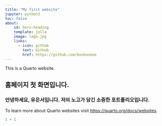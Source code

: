 ```yaml
---
title: "My first website"
jupyter: python3
toc: false
about:
    id: hero-heading
    template: jolla
    image: logo.jpg
    links: 
      - icon: github
        text: Github
        href: https://github.com/bonboneee
---
```


This is a Quarto website.

## 홈페이지 첫 화면입니다.

### 안녕하세요, 유은서입니다. 저의 노고가 담긴 소중한 포트폴리오입니다.


To learn more about Quarto websites visit <https://quarto.org/docs/websites>.

```python
1 + 1
```

